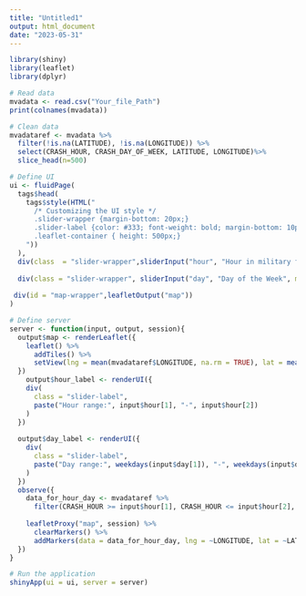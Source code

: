 ```yaml
---
title: "Untitled1"
output: html_document
date: "2023-05-31"
---
```



```r
library(shiny)
library(leaflet)
library(dplyr)

# Read data
mvadata <- read.csv("Your_file_Path")
print(colnames(mvadata))

# Clean data
mvadataref <- mvadata %>%
  filter(!is.na(LATITUDE), !is.na(LONGITUDE)) %>%
  select(CRASH_HOUR, CRASH_DAY_OF_WEEK, LATITUDE, LONGITUDE)%>%
  slice_head(n=500)

# Define UI
ui <- fluidPage(
  tags$head(
    tags$style(HTML("
      /* Customizing the UI style */
      .slider-wrapper {margin-bottom: 20px;}
      .slider-label {color: #333; font-weight: bold; margin-bottom: 10px;}
      .leaflet-container { height: 500px;}
    "))
  ),
  div(class  = "slider-wrapper",sliderInput("hour", "Hour in military format", min = 0, max = 23, value = c(0,23), step =1)),
  
  div(class = "slider-wrapper", sliderInput("day", "Day of the Week", min =1, max = 7, value =c(1,7))),
      
 div(id = "map-wrapper",leafletOutput("map"))
)

# Define server
server <- function(input, output, session){
  output$map <- renderLeaflet({
    leaflet() %>%
      addTiles() %>%
      setView(lng = mean(mvadataref$LONGITUDE, na.rm = TRUE), lat = mean(mvadataref$LATITUDE, na.rm = TRUE), zoom = 10)
  })
    output$hour_label <- renderUI({
    div(
      class = "slider-label",
      paste("Hour range:", input$hour[1], "-", input$hour[2])
    )
  })
  
  output$day_label <- renderUI({
    div(
      class = "slider-label",
      paste("Day range:", weekdays(input$day[1]), "-", weekdays(input$day[2]))
    )
  })
  observe({
    data_for_hour_day <- mvadataref %>% 
      filter(CRASH_HOUR >= input$hour[1], CRASH_HOUR <= input$hour[2], CRASH_DAY_OF_WEEK >= input$day[1], CRASH_DAY_OF_WEEK<=input$day[2])  
    
    leafletProxy("map", session) %>%
      clearMarkers() %>%
      addMarkers(data = data_for_hour_day, lng = ~LONGITUDE, lat = ~LATITUDE, popup = paste("Hour:", data_for_hour_day$CRASH_HOUR, "<br>Day:", data_for_hour_day$CRASH_DAY_OF_WEEK))
  })
}

# Run the application 
shinyApp(ui = ui, server = server)


```
